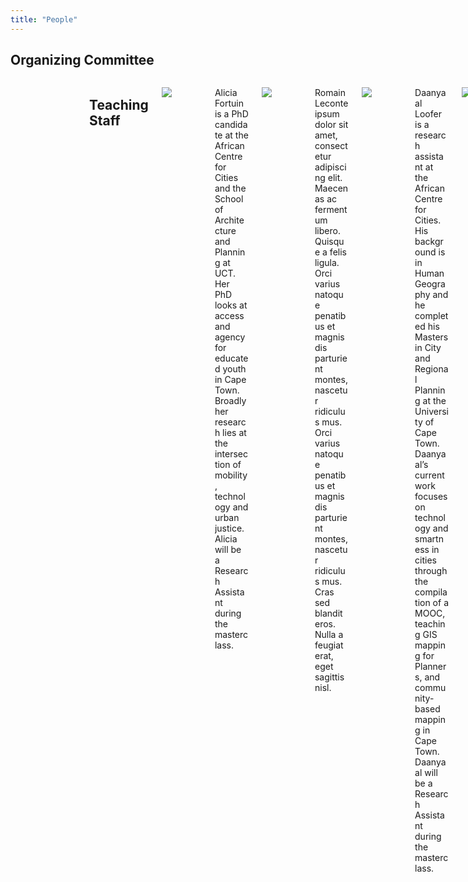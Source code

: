 ---
title: "People"
---

## Organizing Committee

::: columns
::: {.column width="30%"}
![](https://wsrv.nl/?url=https://raw.githubusercontent.com/jmigozzi/masterclass/master/assets/pauline2.jpg&w=200&h=200&fit=cover&mask=circle&maxage=7d)
:::

::: {.column width="10%"}
<!-- empty column to create gap -->
:::

::: {.column width="50%"}
Pauline Guinard is Associate Professor in geography at the Ecole normale supérieure (Paris, France). As an urban geographer, her work focuses on three main areas: art and public spaces (especially in South Africa), research methodologies and spatialities of emotions. Her ongoing research looks at the impact of urban transformations on inhabitants in Lagos and the Greater Paris. 
:::




::: {.column width="30%"}
![](assets/pic2-modified.png)
:::

::: {.column width="10%"}
<!-- empty column to create gap -->
:::

::: {.column width="50%"}
Julien Migozzi is an [Urban Studies Foundation Postdoctoral Research Fellow](https://jmigozzi.github.io/website/) at the University of Oxford. An urban and economic geographer, his work lie at the intersection of financial geography, urban studies and economic sociology, and combines computational analysis with in-depth fieldwork. Julien's ongoing research examines how digital technologies reshape real estate markets, focusing on South Africa.
:::



## Teaching Staff

::: columns

::: {.column width="30%"}
![](https://wsrv.nl/?url=https://raw.githubusercontent.com/jmigozzi/masterclass/master/assets/Alicia.png&w=200&h=200&fit=cover&mask=circle&maxage=7d)
:::
::: {.column width="10%"}
<!-- empty column to create gap -->
:::
::: {.column width="50%"}
Alicia Fortuin is a PhD candidate at the African Centre for Cities and the School of Architecture and Planning at UCT. Her PhD looks at access and agency for educated youth in Cape Town. Broadly her research lies at the intersection of mobility, technology and urban justice. Alicia will be a Research Assistant during the masterclass. 
:::


::: {.column width="30%"}
![](https://wsrv.nl/?url=wsrv.nl/lichtenstein.jpg&w=200&h=200&fit=cover&mask=circle&maxage=7d)
:::
::: {.column width="10%"}
<!-- empty column to create gap -->
:::
::: {.column width="50%"}
Romain Leconte ipsum dolor sit amet, consectetur adipiscing elit. Maecenas ac fermentum libero. Quisque a felis ligula. Orci varius natoque penatibus et magnis dis parturient montes, nascetur ridiculus mus. Orci varius natoque penatibus et magnis dis parturient montes, nascetur ridiculus mus. Cras sed blandit eros. Nulla a feugiat erat, eget sagittis nisl.
:::



::: {.column width="30%"}
![](https://wsrv.nl/?url=https://raw.githubusercontent.com/jmigozzi/masterclass/master/assets/daanyaal2.jpeg&w=200&h=200&fit=cover&mask=circle&maxage=7d)
:::
::: {.column width="10%"}
<!-- empty column to create gap -->
:::
::: {.column width="50%"}
Daanyaal Loofer is a research assistant at the African Centre for Cities. His background is in Human Geography and he completed his Masters in City and Regional Planning at the University of Cape Town. Daanyaal's current work focuses on technology and smartness in cities through the compilation of a MOOC, teaching GIS mapping for Planners, and community-based mapping in Cape Town. Daanyaal will be a Research Assistant during the masterclass. 
:::


::: {.column width="30%"}
![](https://wsrv.nl/?url=wsrv.nl/lichtenstein.jpg&w=200&h=200&fit=cover&mask=circle&maxage=7d)
:::
::: {.column width="10%"}
<!-- empty column to create gap -->
:::
::: {.column width="50%"}
Raymond Marlow ipsum dolor sit amet, consectetur adipiscing elit. Maecenas ac fermentum libero. Quisque a felis ligula. Orci varius natoque penatibus et magnis dis parturient montes, nascetur ridiculus mus. Orci varius natoque penatibus et magnis dis parturient montes, nascetur ridiculus mus. Cras sed blandit eros. Nulla a feugiat erat, eget sagittis nisl.
:::
:::

::: {.column width="30%"}
![](https://wsrv.nl/?url=wsrv.nl/lichtenstein.jpg&w=200&h=200&fit=cover&mask=circle&maxage=7d)
:::
::: {.column width="10%"}
<!-- empty column to create gap -->
:::
::: {.column width="50%"}
Franck Ollivon ipsum dolor sit amet, consectetur adipiscing elit. Maecenas ac fermentum libero. Quisque a felis ligula. Orci varius natoque penatibus et magnis dis parturient montes, nascetur ridiculus mus. Orci varius natoque penatibus et magnis dis parturient montes, nascetur ridiculus mus. Cras sed blandit eros. Nulla a feugiat erat, eget sagittis nisl.
:::
:::



## Participants

To be updated soon.

<!-- start one person -->
::: columns
::: {.column width="30%"}
![](https://wsrv.nl/?url=https://raw.githubusercontent.com/jmigozzi/masterclass/master/assets/tobi.JPG&w=200&h=200&fit=cover&mask=circle&maxage=7d)
:::
::: {.column width="10%"}
:::
::: {.column width="50%"}
Tobi Akinde is a Graduate Student in Film Production at the University of New Orleans. With academic backgrounds Law and Digital Humanities, and a creative practice of Filmmaking, his research focuses on Digital Humanities, Post colonial media archives, Third Cinema and African Urban Spaces. His current research is on digitisation of audio-visual archives in Nigeria, and he is developing a film idea on digital mobility in Nigeria. 
:::
:::
<!-- end one person -->


<!-- start one person -->
::: columns
::: {.column width="30%"}
![](https://wsrv.nl/?url=https://raw.githubusercontent.com/jmigozzi/masterclass/master/assets/lateef2.jpg&w=200&h=200&fit=cover&mask=circle&maxage=7d)
:::
::: {.column width="10%"}
:::
::: {.column width="50%"}
Lateef Aremu is a PhD scholar at the department of political science, University of Ibadan, Nigeria. His research interests are in urban violence and politics of identity. 
:::
:::
<!-- end one person -->

<!-- start one person -->
::: columns
::: {.column width="30%"}
![](https://wsrv.nl/?url=https://raw.githubusercontent.com/jmigozzi/masterclass/master/assets/june.jpg&w=200&h=200&fit=cover&mask=circle&maxage=7d)
:::

::: {.column width="10%"}
:::

::: {.column width="50%"}
At the University of Cologne in Germany, June Gbadamosi is a Coimbra Group Fellow. She is a research fellow with IFRA and a PhD candidate at the University of Ibadan. Her research interests lie at the intersection of digital cultural identities, media, and African Studies. Her current research focuses on Nigeria and examines how digital indentures are changing cultural and digital environments.
:::
:::
<!-- end one person -->


<!-- end one person -->

<!-- start one person -->
::: columns
::: {.column width="30%"}
![](https://wsrv.nl/?url=https://raw.githubusercontent.com/jmigozzi/masterclass/master/assets/yusuff.jpg&w=200&h=200&fit=cover&mask=circle&maxage=7d)
:::

::: {.column width="10%"}
:::

::: {.column width="50%"}
Sikiru A. Yusuff is a historian and a member of the first cohort of the African Sustainable Communities Program at the Ben-Gurion University of the Negev, Israel. He graduated with a bachelor's and a master's degree in history from Obafemi Awolowo University in Nigeria. His research interests include the history of nation-building, crime, and sports for development. His study focuses on the reasons why parents and children engage in sports academies in Nigeria.

:::
:::
<!-- one person -->


### Acknowledgments

This masterclass was designed with the help and guidance of [Liza Cirolia](https://www.africancentreforcities.net/people/liza-cirolia/), [Laura Nkula-Wenz](https://www.africancentreforcities.net/people/laura-nkula-wenz/), [Andrea Pollio](https://www.africancentreforcities.net/people/andrea-pollio/) & [Anna Selmeczi](https://www.africancentreforcities.net/people/anna-selmeczi/).
